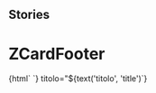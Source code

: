 
## Stories

<Meta title="Card/ZCardFooter" component="z-card-footer" />

  # ZCardFooter

<Preview>
  <Story name="z-card-footer">
    {html`
      <z-card-footer
        autori="${text('autori', 'Authors')}"
        cardtype="${text('cardtype', 'reale')}"
        faded="${boolean('faded', false)}"
        isbn="${text('isbn', '97-88-80-8620-710')}"/>`}
        titolo="${text('titolo', 'title')`}
  </Story>
</Preview>

  <Props of="z-card-footer" />

